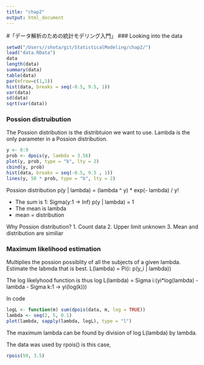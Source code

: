 ```yaml
---
title: "chap2"
output: html_document
---
```


#「データ解析のための統計モデリング入門」
### Looking into the data
```r
setwd("/Users//shota/git/StatisticalModeling/chap2/")
load("data.RData")
data
length(data)
summary(data)
table(data)
par(mfrow=c(1,1))
hist(data, breaks = seq(-0.5, 9.5, 1))
var(data)
sd(data)
sqrt(var(data))
```

### Possion distruibution
The Possion distribution is the distribtuion we want to use.
Lambda is the only parameter in a Possion distribution.
```r
y <- 0:9
prob <- dpois(y, lambda = 3.56)
plot(y, prob, type = "b", lty = 2)
cbind(y, prob)
hist(data, breaks = seq(-0.5, 9.5 , 1))
lines(y, 50 * prob, type = "b", lty = 2)
```

Possion distribution
p(y | lambda) = (lambda ^ y) * exp(- lambda) / y!

- The sum is 1: Sigma(y:1 -> Inf) p(y | lambda) = 1
- The mean is lambda
- mean = distribution

Why Possion distribution?
1. Count data
2. Upper limit unknown
3. Mean and distribution are similiar

### Maximum likelihood estimation

Multiplies the possion possiblity of all the subjects of a given lambda.
Estimate the labmda that is best.
L(lambda) = Pi(i: p(y_i | lambda))

The log likelyhood function is thus
log L(lambda) = Sigma i:(yi*log(lambda) - lambda - Sigma k:1 -> yi(log(k)))

In code
```r
logL <- function(m) sum(dpois(data, m, log = TRUE))
lambda <- seq(2, 5, 0.1)
plot(lambda, sapply(lambda, logL), type = "l")
```

The maximum lambda can be found by division of log L(lambda) by lambda.

The data was used by rpois()
is this case,
```r
rpois(50, 3.5)
```

